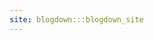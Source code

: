 ```yaml
---
site: blogdown:::blogdown_site
---
```

<script data-ad-client="ca-pub-3971745378087481" async src="https://pagead2.googlesyndication.com/pagead/js/adsbygoogle.js"></script>